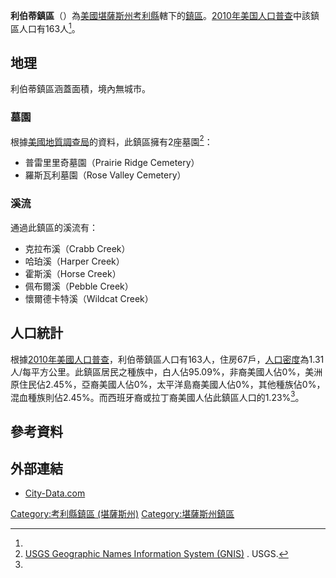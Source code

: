 {{noteTA
|G1=USState
}}
{{Infobox settlement
|official_name = 利伯蒂鎮區
|native_name = Liberty Township
|settlement_type = 鎮區
|image_map = Map highlighting Liberty Township, Cowley County, Kansas.svg
|map_caption = 利伯蒂鎮區在考利縣的位置
|coordinates_display = inline,title
|coordinates_region = US-KS
|subdivision_type = [[世界政區索引|國家]]
|subdivision_name = [[美国|美国]]
|subdivision_type1 = [[美國行政區劃|州]]
|subdivision_name1 = [[堪薩斯州|堪薩斯州]]
|subdivision_type2 = [[堪薩斯州行政區劃|縣]]
|subdivision_name2 = [[考利縣_(堪薩斯州)|考利縣]]
|area_total_km2 = 124.28
|area_land_km2 = 124.26
|area_water_km2 = 0.02
|area_total_sq_mi =
|area_land_sq_mi =
|area_water_sq_mi =
|area_water_percent = 0.02
|population_as_of = [[2010年美国人口普查|2010]]
|population_footnotes = <ref name="Census 2010">{{cite web| url=http://factfinder2.census.gov| title=Race, Hispanic or Latino, Age, and Housing Occupancy: 2010 Census Redistricting Data, Liberty township, Cowley County, Kansas| publisher=U.S. Census Bureau, American FactFinder 2| accessdate=2016-05-27| archive-date=2013-09-11| archive-url=https://web.archive.org/web/20130911234518/http://factfinder2.census.gov/| dead-url=no}}</ref>
|population_total = 163
|population_density_km2 = auto
|elevation_footnotes = 
|elevation_m = 380
|elevation_ft = 1247
|latd = 37
|latm = 10
|lats = 34
|latNS = N
|longd = 96
|longm = 50
|longs = 03
|longEW = W
|postal_code_type =
|postal_code = 
|blank_name = [[聯邦資料處理標準|FIPS代碼]]
|blank_info = 20-39950
|blank1_name = [[地名信息系统|GNIS編號]] 
|blank1_info = [http://geonames.usgs.gov/pls/gnispublic/f?p=gnispq:3:::NO::P3_FID:0469565 0469565]
|website = 
|footnotes = 
}}

'''利伯蒂鎮區'''（{{lang-en|'''Liberty Township'''}}）為[[美國|美國]][[堪薩斯州|堪薩斯州]][[考利縣_(堪薩斯州)|考利縣]]轄下的[[行政鎮區|鎮區]]。[[2010年美国人口普查|2010年美国人口普查]]中該鎮區人口有163人<ref name="Census 2010"/>。

==地理==
利伯蒂鎮區涵蓋面積{{convert|124.28|km2|sqmi}}，境內無城市。

===墓園===
根據[[美國地質調查局|美國地質調查局]]的資料，此鎮區擁有2座墓園<ref>[http://geonames.usgs.gov/domestic/index.html USGS Geographic Names Information System (GNIS)] {{Wayback|url=http://geonames.usgs.gov/domestic/index.html |date=20190428150204 }}. USGS.</ref>：
*普雷里里奇墓園（Prairie Ridge Cemetery）
*羅斯瓦利墓園（Rose Valley Cemetery）

===溪流===
通過此鎮區的溪流有：
*克拉布溪（Crabb Creek）
*哈珀溪（Harper Creek）
*霍斯溪（Horse Creek）
*佩布爾溪（Pebble Creek）
*懷爾德卡特溪（Wildcat Creek）

==人口統計==
根據[[2010年美國人口普查|2010年美國人口普查]]，利伯蒂鎮區人口有163人，住房67戶，[[人口密度|人口密度]]為1.31人/每平方公里。此鎮區居民之種族中，白人佔95.09%，非裔美國人佔0%，美洲原住民佔2.45%，亞裔美國人佔0%，太平洋島裔美國人佔0%，其他種族佔0%，混血種族則佔2.45%。而西班牙裔或拉丁裔美國人佔此鎮區人口的1.23%<ref name="Census 2010"/>。

==參考資料==
{{reflist}}

==外部連結==
*[http://www.city-data.com/township/Liberty-Cowley-KS.html City-Data.com]{{Wayback|url=http://www.city-data.com/township/Liberty-Cowley-KS.html |date=20190719131647 }}

{{考利縣 (堪薩斯州)}}

{{DEFAULTSORT:Liberty}}
[[Category:考利縣鎮區_(堪薩斯州)|Category:考利縣鎮區 (堪薩斯州)]]
[[Category:堪薩斯州鎮區|Category:堪薩斯州鎮區]]